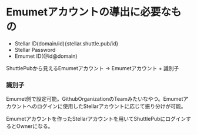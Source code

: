 # Emumetアカウントの導出に必要なもの

- Stellar ID(domain/id)\{stellar.shuttle.pub/id\}
- Stellar Password
- Emumet ID(@id@domain)

ShuttlePubから見えるEmumetアカウント → Emumetアカウント + 識別子

### 識別子

Emumet側で設定可能。GithubOrganizationのTeamみたいなやつ。Emumetアカウントへのログインに使用したStellarアカウントに応じて振り分けが可能。

Emumetアカウントを作ったStellarアカウントを用いてShuttlePubにログインするとOwnerになる。